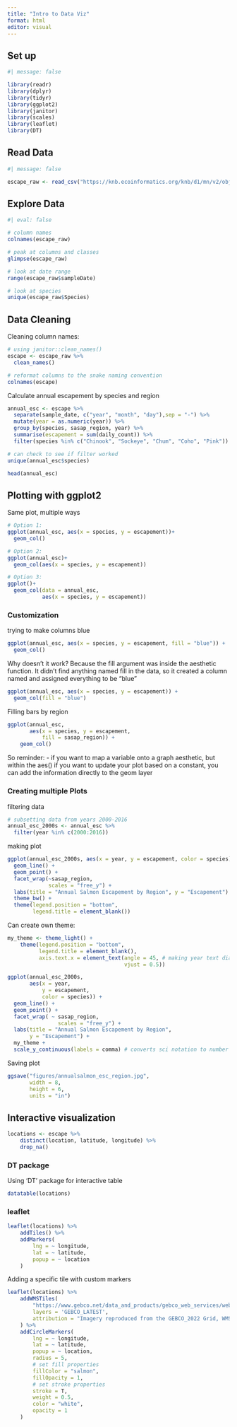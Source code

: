 ```yaml
---
title: "Intro to Data Viz"
format: html
editor: visual
---
```


## Set up
```r
#| message: false

library(readr)
library(dplyr)
library(tidyr)
library(ggplot2)
library(janitor)
library(scales)
library(leaflet)
library(DT)
```

## Read Data
```r
#| message: false

escape_raw <- read_csv("https://knb.ecoinformatics.org/knb/d1/mn/v2/object/urn%3Auuid%3Af119a05b-bbe7-4aea-93c6-85434dcb1c5e")
```

## Explore Data
```r
#| eval: false

# column names
colnames(escape_raw)

# peak at columns and classes
glimpse(escape_raw)

# look at date range
range(escape_raw$sampleDate)

# look at species
unique(escape_raw$Species)
```

## Data Cleaning

Cleaning column names:
```r
# using janitor::clean_names()
escape <- escape_raw %>%
  clean_names()

# reformat columns to the snake naming convention
colnames(escape)
```

Calculate annual escapement by species and region
```r
annual_esc <- escape %>% 
  separate(sample_date, c("year", "month", "day"),sep = "-") %>% 
  mutate(year = as.numeric(year)) %>% 
  group_by(species, sasap_region, year) %>% 
  summarise(escapement = sum(daily_count)) %>% 
  filter(species %in% c("Chinook", "Sockeye", "Chum", "Coho", "Pink"))

# can check to see if filter worked
unique(annual_esc$species)

head(annual_esc)
```

## Plotting with ggplot2

Same plot, multiple ways
```r
# Option 1: 
ggplot(annual_esc, aes(x = species, y = escapement))+
  geom_col()

# Option 2:
ggplot(annual_esc)+
  geom_col(aes(x = species, y = escapement))

# Option 3:
ggplot()+
  geom_col(data = annual_esc,
           aes(x = species, y = escapement))
```

### Customization

trying to make columns blue
```r
ggplot(annual_esc, aes(x = species, y = escapement, fill = "blue")) + 
  geom_col()
```

Why doesn't it work? Because the fill argument was inside the aesthetic function. It didn't find anything named fill in the data, so it created a column named and assigned everything to be "blue"

```r
ggplot(annual_esc, aes(x = species, y = escapement)) + 
  geom_col(fill = "blue")

```
Filling bars by region
```r
ggplot(annual_esc,
       aes(x = species, y = escapement,
           fill = sasap_region)) +
    geom_col()
```
So reminder:
- if you want to map a variable onto a graph aesthetic, but within the aes()
if you want to update your plot based on a constant, you can add the information directly to the geom layer

### Creating multiple Plots

filtering data
```r
# subsetting data from years 2000-2016
annual_esc_2000s <- annual_esc %>% 
  filter(year %in% c(2000:2016))
```

making plot
```r
ggplot(annual_esc_2000s, aes(x = year, y = escapement, color = species))+
  geom_line() +
  geom_point() + 
  facet_wrap(~sasap_region,
             scales = "free_y") +
  labs(title = "Annual Salmon Escapement by Region", y = "Escapement") +
  theme_bw() +
  theme(legend.position = "bottom",
        legend.title = element_blank())
```

Can create own theme:
```r
my_theme <- theme_light() +
    theme(legend.position = "bottom",
          legend.title = element_blank(),
          axis.text.x = element_text(angle = 45, # making year text diagonal
                                     vjust = 0.5))

ggplot(annual_esc_2000s,
       aes(x = year,
           y = escapement,
           color = species)) +
  geom_line() +
  geom_point() +
  facet_wrap( ~ sasap_region,
                scales = "free_y") +
  labs(title = "Annual Salmon Escapement by Region",
       y = "Escapement") +
  my_theme +
  scale_y_continuous(labels = comma) # converts sci notation to number with comma
```
Saving plot
```r
ggsave("figures/annualsalmon_esc_region.jpg",
       width = 8,
       height = 6,
       units = "in")
```

## Interactive visualization
```r
locations <- escape %>%
    distinct(location, latitude, longitude) %>%
    drop_na()
```

### DT package
Using 'DT' package for interactive table
```r
datatable(locations)
```

### leaflet
```r
leaflet(locations) %>%
    addTiles() %>%
    addMarkers(
        lng = ~ longitude,
        lat = ~ latitude,
        popup = ~ location
    )
```

Adding a specific tile with custom markers
```r
leaflet(locations) %>%
    addWMSTiles(
        "https://www.gebco.net/data_and_products/gebco_web_services/web_map_service/mapserv?request=getmap&service=wms&BBOX=-90,-180,90,360&crs=EPSG:4326&format=image/jpeg&layers=gebco_latest&width=1200&height=600&version=1.3.0",
        layers = 'GEBCO_LATEST',
        attribution = "Imagery reproduced from the GEBCO_2022 Grid, WMS 1.3.0 GetMap, www.gebco.net"
    ) %>%
    addCircleMarkers(
        lng = ~ longitude,
        lat = ~ latitude,
        popup = ~ location,
        radius = 5,
        # set fill properties
        fillColor = "salmon",
        fillOpacity = 1,
        # set stroke properties
        stroke = T,
        weight = 0.5,
        color = "white",
        opacity = 1
    )
```

